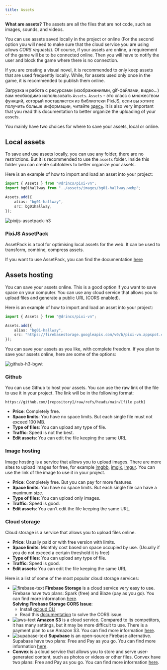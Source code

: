 ```yaml
---
title: Assets
---
```


**What are assets?** The assets are all the files that are not code, such as images, sounds, and videos.

You can use assets saved locally in the project or online (For the second option you will need to make sure that the cloud service you are using allows _CORS requests_). Of course, if your assets are online, a requirement of the game will be to be connected online. Then you will have to notify the user and block the game where there is no connection.

If you are creating a visual novel, it is recommended to only keep assets that are used frequently locally. While, for assets used only once in the game, it is recommended to publish them online.

Загрузка и работа с ресурсами (изображениями, gif-файлами, видео...) вам необходимо использовать `Assets`. `Assets` - это класс с множеством функций, который поставляется из библиотеки PixiJS, если вы хотите получить больше информации, читайте [здесь](https://pixijs.com/8.x/guides/components/assets). It is also very important that you read this documentation to better <DynamicLink href="/start/assets-management">organize the uploading of your assets</DynamicLink>.

You mainly have two choices for where to save your assets, local or online.

## Local assets

To save and use assets locally, you can use any folder, there are no restrictions. But it is recommended to use the `assets` folder. Inside this folder you can create subfolders to better organize your assets.

Here is an example of how to import and load an asset into your project:

```ts title="utils/assets.ts"
import { Assets } from "@drincs/pixi-vn";
import bg01hallway from "../assets/images/bg01-hallway.webp";

Assets.add({
    alias: "bg01-hallway",
    src: bg01hallway,
});
```

![pixijs-assetpack-h3](/pixijs-assetpack.svg)

### PixiJS AssetPack

AssetPack is a tool for optimising local assets for the web. It can be used to transform, combine, compress assets.

If you want to use AssetPack, you can find the documentation [here](https://pixijs.io/assetpack)

## Assets hosting

You can save your assets online. This is a good option if you want to save space on your computer. You can use any cloud service that allows you to upload files and generate a public URL (CORS enabled).

Here is an example of how to import and load an asset into your project:

```ts title="utils/assets.ts"
import { Assets } from "@drincs/pixi-vn";

Assets.add({
    alias: "bg01-hallway",
    src: "https://firebasestorage.googleapis.com/v0/b/pixi-vn.appspot.com/o/public%2Fbreakdown%2Fbg01-hallway.webp?alt=media",
});
```

You can save your assets as you like, with complete freedom. If you plan to save your assets online, here are some of the options:

![github-h3-bgwt](/github.svg)

### Github

You can use Github to host your assets. You can use the raw link of the file to use it in your project. The link will be in the following format:

```text
https://github.com/[repository]/raw/refs/heads/main/[file path]
```

- **Price**: Completely free.
- **Space limits**: You have no space limits. But each single file must not exceed 100 MB.
- **Type of files**: You can upload any type of file.
- **Traffic**: Speed is not the best.
- **Edit assets**: You can edit the file keeping the same URL.

### Image hosting

Image hosting is a service that allows you to upload images. There are more sites to upload images for free, for example [imgbb](https://imgbb.com/), [imgix](https://www.imgix.com/), [imgur](https://imgur.com/). You can use the link of the image to use it in your project.

- **Price**: Completely free. But you can pay for more features.
- **Space limits**: You have no space limits. But each single file can have a maximum size.
- **Type of files**: You can upload only images.
- **Traffic**: Speed is good.
- **Edit assets**: You can't edit the file keeping the same URL.

### Cloud storage

Cloud storage is a service that allows you to upload files online.

- **Price**: Usually paid or with free version with limits.
- **Space limits**: Monthly cost based on space occupied by use. (Usually if you do not exceed a certain threshold it is free)
- **Type of files**: You can upload any type of file.
- **Traffic**: Speed is good.
- **Edit assets**: You can edit the file keeping the same URL.

Here is a list of some of the most popular cloud storage services:

- ![firebase-text](/firebase.svg) **Firebase Storage** is a cloud service very easy to use. Firebase have two plans: Spark (free) and Blaze (pay as you go). You can find more information [here](https://firebase.google.com/pricing).\
  **Solving Firebase Storage CORS Issue**:
  - Install [gcloud CLI](https://cloud.google.com/sdk/docs/install)
  - Read this [documentation](https://medium.com/@we.viavek/setting-cors-in-firebase-19a2cce2fe28) to solve the CORS issue.
- ![aws-text](/aws.svg) **Amazon S3** is a cloud service. Compared to its competitors, it has many settings, but it may be more difficult to use. There is a payment plan to use Amazon S3. You can find more information [here](https://aws.amazon.com/s3/pricing/).
- ![supabase-text](/supabase.svg) **Supabase** is an open-source Firebase alternative. Supabase have two plans: Free and Pay as you go. You can find more information [here](https://supabase.io/pricing).
- **Convex** is a cloud service that allows you to store and serve user-generated content, such as photos or videos or other files. Convex have two plans: Free and Pay as you go. You can find more information [here](https://www.convex.dev/pricing).

